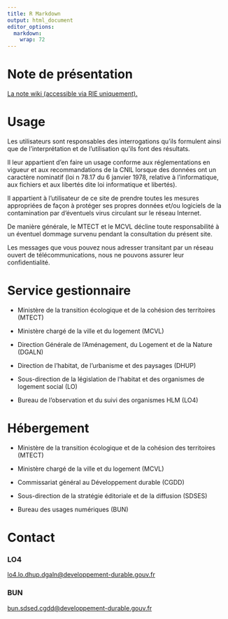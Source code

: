 ```yaml
---
title: R Markdown
output: html_document
editor_options: 
  markdown: 
    wrap: 72
---
```


# Note de présentation

[La note wiki (accessible via RIE
uniquement).](http://wikisi.e2.rie.gouv.fr/wikisi/application/202/)

# Usage

Les utilisateurs sont responsables des interrogations qu'ils formulent
ainsi que de l'interprétation et de l'utilisation qu'ils font des
résultats.

Il leur appartient d'en faire un usage conforme aux réglementations en
vigueur et aux recommandations de la CNIL lorsque des données ont un
caractère nominatif (loi n 78.17 du 6 janvier 1978, relative à
l'informatique, aux fichiers et aux libertés dite loi informatique et
libertés).

Il appartient à l'utilisateur de ce site de prendre toutes les mesures
appropriées de façon à protéger ses propres données et/ou logiciels de
la contamination par d'éventuels virus circulant sur le réseau Internet.

De manière générale, le MTECT et le MCVL décline toute responsabilité à
un éventuel dommage survenu pendant la consultation du présent site.

Les messages que vous pouvez nous adresser transitant par un réseau
ouvert de télécommunications, nous ne pouvons assurer leur
confidentialité.

# Service gestionnaire

-   Ministère de la transition écologique et de la cohésion des
    territoires (MTECT)

-   Ministère chargé de la ville et du logement (MCVL)

-   Direction Générale de l'Aménagement, du Logement et de la Nature
    (DGALN)

-   Direction de l'habitat, de l'urbanisme et des paysages (DHUP)

-   Sous-direction de la législation de l'habitat et des organismes de
    logement social (LO)

-   Bureau de l'observation et du suivi des organismes HLM (LO4)

# Hébergement

-   Ministère de la transition écologique et de la cohésion des
    territoires (MTECT)

-   Ministère chargé de la ville et du logement (MCVL)

-   Commissariat général au Développement durable (CGDD)

-   Sous-direction de la stratégie éditoriale et de la diffusion (SDSES)

-   Bureau des usages numériques (BUN)

# Contact

### LO4

[lo4.lo.dhup.dgaln\@developpement-durable.gouv.fr](mailto:lo4.lo.dhup.dgaln@developpement-durable.gouv.fr)

### BUN

[bun.sdsed.cgdd\@developpement-durable.gouv.fr](mailto:bun.sdsed.cgdd@developpement-durable.gouv.fr)

